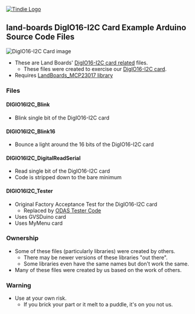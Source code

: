 <a href="https://www.tindie.com/products/land_boards/16-channel-digital-io-card-digio16-i2c/" ><img src="http://land-boards.com/blwiki/images/e/eb/Tindie-larges-v2.png" alt="Tindie Logo"></img></a>

== land-boards DigIO16-I2C Card Example Arduino Source Code Files ==

<img src="http://land-boards.com/blwiki/images/b/b8/DigIO16-I2C-X3-CCA-5454-640px.jpg" alt="DigIO16-I2C Card image"></img>

* These are Land Boards' [http://land-boards.com/blwiki/index.php?title=DigIO16-I2C DigIO16-I2C card related] files.
** These files were created to exercise our [http://land-boards.com/blwiki/index.php?title=DigIO16-I2C DigIO16-I2C card].
* Requires [https://github.com/land-boards/lb-Arduino-Code/tree/master/libraries/LandBoards_MCP23017 LandBoards_MCP23017 library]

=== Files ===

==== DIGIO16I2C_Blink ====

* Blink single bit of the DigIO16-I2C card

==== DIGIO16I2C_Blink16 ====

* Bounce a light around the 16 bits of the DigIO16-I2C card

==== DIGIO16I2C_DigitalReadSerial ====

* Read single bit of the DigIO16-I2C card
* Code is stripped down to the bare minimum

==== DIGIO16I2C_Tester ====

* Original Factory Acceptance Test for the DigIO16-I2C card
** Replaced by [https://github.com/douggilliland/lb-Arduino-Code/tree/master/LBCards/ODAS ODAS Tester Code]
* Uses GVSDuino card
* Uses MyMenu card

=== Ownership ===

* Some of these files (particularly libraries) were created by others.
** There may be newer versions of these libraries "out there".
** Some libraries even have the same names but don't work the same.
* Many of these files were created by us based on the work of others.

=== Warning ===

* Use at your own risk.
** If you brick your part or it melt to a puddle, it's on you not us.

